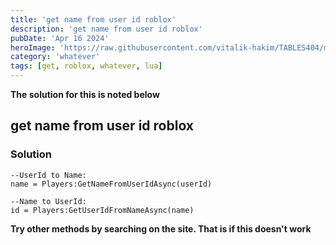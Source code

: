 ```yaml
---
title: 'get name from user id roblox'
description: 'get name from user id roblox'
pubDate: 'Apr 16 2024'
heroImage: 'https://raw.githubusercontent.com/vitalik-hakim/TABLES404/main/error_b/misc.png'
category: 'whatever'
tags: [get, roblox, whatever, lua]
---
```


**The solution for this is noted below**

## get name from user id roblox

### Solution

```whatever
--UserId to Name:
name = Players:GetNameFromUserIdAsync(userId)

--Name to UserId:
id = Players:GetUserIdFromNameAsync(name)
```

**Try other methods by searching on the site. That is if this doesn't work**
